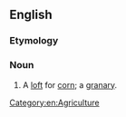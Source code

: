 ==English==

===Etymology===
{{compound|en|corn|loft}}

===Noun===
{{en-noun}}

# A [[loft]] for [[corn]]; a [[granary]].

[[Category:en:Agriculture]]